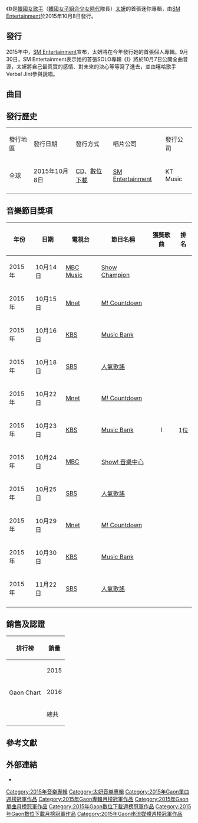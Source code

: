 {{NoteTA
|G1=Music
}}
{{Infobox album
| Name        = I
| Type        = EP
| Artist      = [[太妍|太妍]]
| Cover       = I from Taeyeon.jpg
| Released    = {{start date|2015|10|8}}
| Recorded    = 2015年
| Genre       = [[韩国流行音乐|韩国流行音乐]]
| Length      = {{duration|m=22|s=09}}
| Language    = [[韩语|韩语]]
| Label       = [[SM_Entertainment|SM Entertainment]]
| Producer    = 
| Reviews     =
| next_title  = [[Why_(太妍迷你專輯)|Why]]
| next_year   = 2016
| Misc        =
{{singles
  | Promo          = yes
  | Name           = I
  | Type           = EP
  | Single 1       = I
  | Single 1 date  = {{start date|2015|10|8}}<ref>{{cite web|url=http://kpopherald.koreaherald.com/view.php?ud=201510071700026422746_2|title=Taeyeon drops full track of solo album|publisher=|accessdate=May 16, 2016|archive-date=2018-10-20|archive-url=https://web.archive.org/web/20181020053120/http://kpopherald.koreaherald.com/view.php?ud=201510071700026422746_2|dead-url=no}}</ref><ref name="CHR">{{cite web| url=http://world.kbs.co.kr/english/program/program_musicplaylist.htm?interactive_date=2015-10-09| title=KBS Radio Playlist| publisher=KBS Radio. [[Korean_Broadcasting_System|Korean Broadcasting System]]| date=October 9, 2015| archiveurl=https://web.archive.org/web/20160404024558/http://world.kbs.co.kr/english/program/program_musicplaylist.htm?interactive_date=2015-10-09| archivedate=2016-04-04| accessdate=2021-01-08| dead-url=no}}</ref>
}}
{{Extra music sample|Type=EP|filename=TAEYEON - I.ogg|title=〈I〉歌曲片段}}
{{External music video|Type=EP|{{YouTube|4OrCA1OInoo|〈I〉}}}}
}}

《'''I'''》是[[韓國|韓國]][[女歌手|女歌手]]（[[韓國|韓國]][[女子組合|女子組合]][[少女時代|少女時代]]隊長）[[太妍|太妍]]的首張迷你專輯，由[[SM_Entertainment|SM Entertainment]]於2015年10月8日發行。

== 發行 ==
2015年中，[[SM_Entertainment|SM Entertainment]]宣布，太妍將在今年發行她的首張個人專輯。9月30日，SM Entertainment表示她的首張SOLO專輯《I》將於10月7日公開全曲音源，太妍將自己最真實的感情、對未來的決心等等寫了進去，並由嘻哈歌手Verbal Jint參與說唱。

== 曲目 ==
{{tracklist
| full_width      = yes
| collapsed       = 
| headline        = 
| extra_column    = 
| total_length    = 20:09

| title1          = I
| note1           = Featuring Verbal Jint
| lyrics1         = {{flatlist|
* [[太妍|太妍]]
* Mafly
* Verbal Jint
}}
| music1          = {{flatlist|
* Myah Marie Langston
* Bennett Armstrong
* ustin T. Armstrong
* Cosmopolitan Douglas
* David Quinones
* Jon Asher
* Ryan S. Jhun
}}
| length1         = 3:26

| title2          = U R
| lyrics2         = Jo Yun-gyeong
| music2          = {{flatlist|
* Matthew Tishler
* Robyn Newman
* Ben Charles
}}
| length2         = 4:34

| title3          = 쌍둥이자리（Gemini）
| lyrics3         = {{flatlist|
* Jam Factory
* Mafly
}}
| music3          = {{flatlist|
* LDN Noise
* Carolyn Jordine
* Alice Sophie Penrose
}}
| length3         = 3:40

| title4          = 스트레스（Stress）
| lyrics4         = Mafly
| music4          = {{flatlist|
* Hyuk Shin
* Tiffany Evans
* Marco Reyes (MRey)
* DK
}}
| length4         = 3:20

| title5          = 먼저 말해줘（Farewell）
| lyrics5         = Lee Joo-hyung
| music5          = {{flatlist|
* Lee
* Chu Dae-gwan
}}
| length5         = 3:42

| title6          = I
| note6           = Instrumental
| music6          = {{flatlist|
* Langston
* B. Armstrong
* J. T. Armstrong
* Douglas
* Quinones
* Asher
* Jhun
}}
| length6         = 3:23
}}

==發行歷史==
{| class="wikitable"
|-style="background:#FFbFFF"
| 發行地區 
| 發行日期 
| 發行方式 
| 唱片公司 
| 發行公司
|-
| 全球
| 2015年10月8日
| [[CD|CD]]、[[數位音樂下載|數位下載]]
| [[SM_Entertainment|SM Entertainment]]
| KT Music
|-
|}

== 音樂節目獎項 ==
{| border="2" cellpadding="2" cellspacing="0" style="margin: 1em 1em 1em 0; background: #f9f9f9; border: 1px #aaa solid; border-collapse: collapse; font-size: small;"
|-style="background:#FFbFFF"
!年份
!日期
!電視台
!節目名稱
!獲獎歌曲
!排名
|-
| 2015年 || 10月14日 || [[MBC_Plus_Media|MBC Music]] || [[Show_Champion|Show Champion]] || rowspan=11|<center>I || rowspan=11|<center>1位
|-
| 2015年 || 10月15日 || [[Mnet|Mnet]] || [[M!_Countdown|M! Countdown]]
|-
| 2015年 || 10月16日 || [[KBS|KBS]] || [[Music_Bank|Music Bank]]
|-
| 2015年 || 10月18日 || [[SBS|SBS]] || [[人氣歌謠|人氣歌謠]]
|-
| 2015年 || 10月22日 || [[Mnet|Mnet]] || [[M!_Countdown|M! Countdown]]
|-
| 2015年 || 10月23日 || [[KBS|KBS]] || [[Music_Bank|Music Bank]]
|-
| 2015年 || 10月24日 || [[MBC|MBC]] || [[Show!_音樂中心|Show! 音樂中心]]
|-
| 2015年 || 10月25日 || [[SBS|SBS]] || [[人氣歌謠|人氣歌謠]]
|-
| 2015年 || 10月29日 || [[Mnet|Mnet]] || [[M!_Countdown|M! Countdown]]
|-
| 2015年 || 10月30日 || [[KBS|KBS]] || [[Music_Bank|Music Bank]]
|-
| 2015年 || 11月22日 || [[SBS|SBS]] || [[人氣歌謠|人氣歌謠]]
|-
|}

==銷售及認證==
{| class="wikitable"
! 排行榜
! colspan="2" |銷量
|- 
! rowspan="4" | Gaon Chart
| 2015
| 119,576+ <ref>{{Cite web |url=http://gaonchart.co.kr/main/section/chart/album.gaon?nationGbn=T&serviceGbn=&targetTime=2015&hitYear=2015&termGbn=year |title=存档副本 |accessdate=2016-02-28 |archive-date=2016-01-23 |archive-url=https://web.archive.org/web/20160123045027/http://gaonchart.co.kr/main/section/chart/album.gaon?nationGbn=T&serviceGbn=&targetTime=2015&hitYear=2015&termGbn=year |dead-url=no }}</ref> 
|- 
| 2016
| 23,354+ <ref>{{Cite web |url=http://gaonchart.co.kr/main/section/chart/album.gaon?nationGbn=T&serviceGbn=&targetTime=2016&hitYear=2016&termGbn=year |title=存档副本 |accessdate=2017-03-09 |archive-date=2017-08-01 |archive-url=https://web.archive.org/web/20170801083330/http://gaonchart.co.kr/main/section/chart/album.gaon?nationGbn=T&serviceGbn=&targetTime=2016&hitYear=2016&termGbn=year |dead-url=no }}</ref> 
|- 
| 總共
| 142,930+
|}

== 參考文獻 ==
{{reflist}}

== 外部連結 ==
* {{YouTube|id = 4OrCA1OInoo|title = TAEYEON 태연_ I (feat. Verbal Jint)_Music Video}}

{{太妍}}
{{Gaon單曲週榜冠軍 (2015年)|2015年10月10日}}
{{Gaon專輯月榜冠軍 (2010年代後期)|2015年10月}}
{{Gaon單曲月榜冠軍 (2010年代後期)|2015年10月}}

[[Category:2015年音樂專輯|Category:2015年音樂專輯]]
[[Category:太妍音樂專輯|Category:太妍音樂專輯]]
[[Category:2015年Gaon單曲週榜冠軍作品|Category:2015年Gaon單曲週榜冠軍作品]]
[[Category:2015年Gaon專輯月榜冠軍作品|Category:2015年Gaon專輯月榜冠軍作品]]
[[Category:2015年Gaon單曲月榜冠軍作品|Category:2015年Gaon單曲月榜冠軍作品]]
[[Category:2015年Gaon數位下載週榜冠軍作品|Category:2015年Gaon數位下載週榜冠軍作品]]
[[Category:2015年Gaon數位下載月榜冠軍作品|Category:2015年Gaon數位下載月榜冠軍作品]]
[[Category:2015年Gaon串流媒體週榜冠軍作品|Category:2015年Gaon串流媒體週榜冠軍作品]]